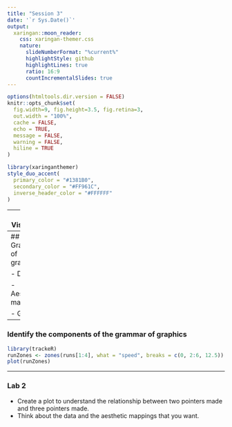 ```yaml
---
title: "Session 3"
date: '`r Sys.Date()`'
output:
  xaringan::moon_reader:
    css: xaringan-themer.css
    nature:
      slideNumberFormat: "%current%"
      highlightStyle: github
      highlightLines: true
      ratio: 16:9
      countIncrementalSlides: true
---
```


```r
options(htmltools.dir.version = FALSE)
knitr::opts_chunk$set(
  fig.width=9, fig.height=3.5, fig.retina=3,
  out.width = "100%",
  cache = FALSE,
  echo = TRUE,
  message = FALSE, 
  warning = FALSE,
  hiline = TRUE
)
```

```r
library(xaringanthemer)
style_duo_accent(
  primary_color = "#1381B0",
  secondary_color = "#FF961C",
  inverse_header_color = "#FFFFFF"
)
```



---
## Visualize

We want to understand the relationship between assists and turnovers.

```r
library(ggplot2)


# TODO: create a plot of assists vs turnovers.
ggplot(data=df, aes(x=AST, 
                    y=TOV, 
                    color=Playoff, 
                    shape=Playoff)) + 
  geom_point() + 
  labs(title="Turnovers vs. Assistes",
       subtitle="2017/18 Regular Season",
       x="Assists",
       y="Turnovers")
  
```

---
## Grammar of graphics

- Data

- Aesthetic mappings

- Geoms


---
### Identify the components of the grammar of graphics


```r
library(trackeR)
runZones <- zones(runs[1:4], what = "speed", breaks = c(0, 2:6, 12.5))
plot(runZones)
```

---
### Lab 2

- Create a plot to understand the relationship between two pointers made and three pointers made.
- Think about the data and the aesthetic mappings that you want.



<!-- ## Typography -->

<!-- Text can be **bold**, _italic_, ~~strikethrough~~, or `inline code`. -->

<!-- [Link to another slide](#colors). -->

<!-- ### Lorem Ipsum -->

<!-- Dolor imperdiet nostra sapien scelerisque praesent curae metus facilisis dignissim tortor.  -->
<!-- Lacinia neque mollis nascetur neque urna velit bibendum.  -->
<!-- Himenaeos suspendisse leo varius mus risus sagittis aliquet venenatis duis nec. -->

<!-- - Dolor cubilia nostra nunc sodales -->

<!-- - Consectetur aliquet mauris blandit -->

<!-- - Ipsum dis nec porttitor urna sed -->

<!-- --- -->
<!-- name: colors -->

<!-- ## Colors -->

<!-- .left-column[ -->
<!-- Text color -->

<!-- [Link Color](#3) -->

<!-- **Bold Color** -->

<!-- _Italic Color_ -->

<!-- `Inline Code` -->
<!-- ] -->

<!-- .right-column[ -->
<!-- Lorem ipsum dolor sit amet, [consectetur adipiscing elit (link)](#3),  -->
<!-- sed do eiusmod tempor incididunt ut labore et dolore magna aliqua.  -->
<!-- Erat nam at lectus urna. -->
<!-- Pellentesque elit ullamcorper **dignissim cras tincidunt (bold)** lobortis feugiat.  -->
<!-- _Eros donec ac odio tempor_ orci dapibus ultrices.  -->
<!-- Id porta nibh venenatis cras sed felis eget velit aliquet. -->
<!-- Aliquam id diam maecenas ultricies mi. -->
<!-- Enim sit amet  -->
<!-- `code_color("inline")` -->
<!-- venenatis urna cursus eget nunc scelerisque viverra. -->
<!-- ] -->

<!-- --- -->

<!-- # Big Topic or Inverse Slides `#` -->

<!-- ## Slide Headings `##` -->

<!-- ### Sub-slide Headings `###` -->

<!-- #### Bold Call-Out `####` -->

<!-- This is a normal paragraph text. Only use header levels 1-4. -->

<!-- ##### Possible, but not recommended `#####` -->

<!-- ###### Definitely don't use h6 `######` -->

<!-- --- -->

<!-- # Left-Column Headings -->

<!-- .left-column[ -->
<!-- ## First -->

<!-- ## Second -->

<!-- ## Third -->
<!-- ] -->

<!-- .right-column[ -->
<!-- Dolor quis aptent mus a dictum ultricies egestas. -->

<!-- Amet egestas neque tempor fermentum proin massa! -->

<!-- Dolor elementum fermentum pharetra lectus arcu pulvinar. -->
<!-- ] -->

<!-- --- -->
<!-- class: inverse center middle -->

<!-- # Topic Changing Interstitial -->

<!-- -- -->

<!-- ``` -->
<!-- class: inverse center middle -->
<!-- ``` -->

<!-- --- -->
<!-- layout: true -->

<!-- ## Blocks -->

<!-- --- -->

<!-- ### Blockquote -->

<!-- > This is a blockquote following a header. -->
<!-- > -->
<!-- > When something is important enough, you do it even if the odds are not in your favor. -->

<!-- --- -->

<!-- ### Code Blocks -->

<!-- #### R Code -->

<!-- ```{r eval=FALSE} -->
<!-- ggplot(gapminder) + -->
<!--   aes(x = gdpPercap, y = lifeExp, size = pop, color = country) + -->
<!--   geom_point() + -->
<!--   facet_wrap(~year) -->
<!-- ``` -->

<!-- #### JavaScript -->

<!-- ```js -->
<!-- var fun = function lang(l) { -->
<!--   dateformat.i18n = require('./lang/' + l) -->
<!--   return true; -->
<!-- } -->
<!-- ``` -->

<!-- --- -->

<!-- ### More R Code -->

<!-- ```{r eval=FALSE} -->
<!-- dplyr::starwars %>% dplyr::slice_sample(n = 4) -->
<!-- ``` -->

<!-- --- -->

<!-- ```{r message=TRUE, eval=requireNamespace("cli", quietly = TRUE)} -->
<!-- cli::cli_alert_success("It worked!") -->
<!-- ``` -->

<!-- -- -->

<!-- ```{r message=TRUE} -->
<!-- message("Just a friendly message") -->
<!-- ``` -->

<!-- -- -->

<!-- ```{r warning=TRUE} -->
<!-- warning("This could be bad...") -->
<!-- ``` -->

<!-- -- -->

<!-- ```{r error=TRUE} -->
<!-- stop("I hope you're sitting down for this") -->
<!-- ``` -->


<!-- --- -->
<!-- layout: true -->

<!-- ## Tables -->

<!-- --- -->
<!-- exclude: `r if (requireNamespace("tibble", quietly=TRUE)) "false" else "true"` -->

<!-- ```{r eval=requireNamespace("tibble", quietly=TRUE)} -->
<!-- tibble::as_tibble(mtcars) -->
<!-- ``` -->

<!-- --- -->

<!-- ```{r} -->
<!-- knitr::kable(head(mtcars), format = 'html') -->
<!-- ``` -->

<!-- --- -->
<!-- exclude: `r if (requireNamespace("DT", quietly=TRUE)) "false" else "true"` -->

<!-- ```{r eval=requireNamespace("DT", quietly=TRUE)} -->
<!-- DT::datatable(head(mtcars), fillContainer = FALSE, options = list(pageLength = 4)) -->
<!-- ``` -->

<!-- --- -->
<!-- layout: true -->

<!-- ## Lists -->

<!-- --- -->

<!-- .pull-left[ -->
<!-- #### Here is an unordered list: -->

<!-- *   Item foo -->
<!-- *   Item bar -->
<!-- *   Item baz -->
<!-- *   Item zip -->
<!-- ] -->

<!-- .pull-right[ -->

<!-- #### And an ordered list: -->

<!-- 1.  Item one -->
<!-- 1.  Item two -->
<!-- 1.  Item three -->
<!-- 1.  Item four -->
<!-- ] -->

<!-- --- -->

<!-- ### And a nested list: -->

<!-- - level 1 item -->
<!--   - level 2 item -->
<!--   - level 2 item -->
<!--     - level 3 item -->
<!--     - level 3 item -->
<!-- - level 1 item -->
<!--   - level 2 item -->
<!--   - level 2 item -->
<!--   - level 2 item -->
<!-- - level 1 item -->
<!--   - level 2 item -->
<!--   - level 2 item -->
<!-- - level 1 item -->

<!-- --- -->

<!-- ### Nesting an ol in ul in an ol -->

<!-- - level 1 item (ul) -->
<!--   1. level 2 item (ol) -->
<!--   1. level 2 item (ol) -->
<!--     - level 3 item (ul) -->
<!--     - level 3 item (ul) -->
<!-- - level 1 item (ul) -->
<!--   1. level 2 item (ol) -->
<!--   1. level 2 item (ol) -->
<!--     - level 3 item (ul) -->
<!--     - level 3 item (ul) -->
<!--   1. level 4 item (ol) -->
<!--   1. level 4 item (ol) -->
<!--     - level 3 item (ul) -->
<!--     - level 3 item (ul) -->
<!-- - level 1 item (ul) -->

<!-- --- -->
<!-- layout: true -->

<!-- ## Plots -->

<!-- --- -->

<!-- ```{r plot-example, eval=requireNamespace("ggplot2", quietly=TRUE)} -->
<!-- library(ggplot2) -->
<!-- (g <- ggplot(mpg) + aes(hwy, cty, color = class) + geom_point()) -->
<!-- ``` -->

<!-- --- -->

<!-- ```{r plot-example-themed, eval=requireNamespace("showtext", quietly=TRUE) && requireNamespace("ggplot2", quietly=TRUE)} -->
<!-- g + xaringanthemer::theme_xaringan(text_font_size = 16, title_font_size = 18) + -->
<!--   ggtitle("A Plot About Cars") -->
<!-- ``` -->

<!-- .footnote[Requires `{showtext}`] -->

<!-- --- -->
<!-- layout: false -->

<!-- ## Square image -->

<!-- <center><img src="https://octodex.github.com/images/labtocat.png" alt="GithHub Octocat" height="400px" /></center> -->

<!-- .footnote[GitHub Octocat] -->

<!-- --- -->

<!-- ### Wide image -->

<!-- ![A wide image with a diagram of branching in git.](https://docs.github.com/assets/images/help/repository/branching.png) -->

<!-- .footnote[Wide images scale to 100% slide width] -->

<!-- --- -->

<!-- ## Two images -->

<!-- .pull-left[ -->
<!-- ![A GitHub Octocat, style "mother hubber"](https://octodex.github.com/images/motherhubbertocat.png) -->
<!-- ] -->

<!-- .pull-right[ -->
<!-- ![A GitHub Octocat, style "dinotcat"](https://octodex.github.com/images/dinotocat.png) -->
<!-- ] -->

<!-- --- -->

<!-- ### Definition lists can be used with HTML syntax. -->

<!-- <dl> -->
<!-- <dt>Name</dt> -->
<!-- <dd>Godzilla</dd> -->
<!-- <dt>Born</dt> -->
<!-- <dd>1952</dd> -->
<!-- <dt>Birthplace</dt> -->
<!-- <dd>Japan</dd> -->
<!-- <dt>Color</dt> -->
<!-- <dd>Green</dd> -->
<!-- </dl> -->

<!-- --- -->
<!-- class: center, middle -->

<!-- # Thanks! -->

<!-- Slides created via the R packages: -->

<!-- [**xaringan**](https://github.com/yihui/xaringan)<br> -->
<!-- [gadenbuie/xaringanthemer](https://github.com/gadenbuie/xaringanthemer) -->

<!-- The chakra comes from [remark.js](https://remarkjs.com), [**knitr**](http://yihui.name/knitr), and [R Markdown](https://rmarkdown.rstudio.com). -->
